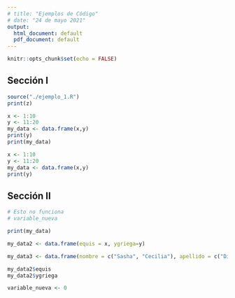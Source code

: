```yaml
---
# title: "Ejemplos de Código"
# date: "24 de mayo 2021"
output:
  html_document: default
  pdf_document: default
---
```


```r
knitr::opts_chunk$set(echo = FALSE)
```

## Sección I

```r
source("./ejemplo_1.R")
print(z)
```

```r
x <- 1:10
y <- 11:20
my_data <- data.frame(x,y)
print(y)
print(my_data)
```

```r
x <- 1:10
y <- 11:20
my_data <- data.frame(x,y)
print(y)
```

## Sección II

```r
# Esto no funciona
# variable_nueva
```


```r
print(my_data)
```




```r
my_data2 <- data.frame(equis = x, ygriega=y)
```

```r
my_data3 <- data.frame(nombre = c("Sasha", "Cecilia"), apellido = c("Dietrichson","Magadan") )
```


```r
my_data2$equis
my_data2$ygriega
```

```r
variable_nueva <- 0
```

